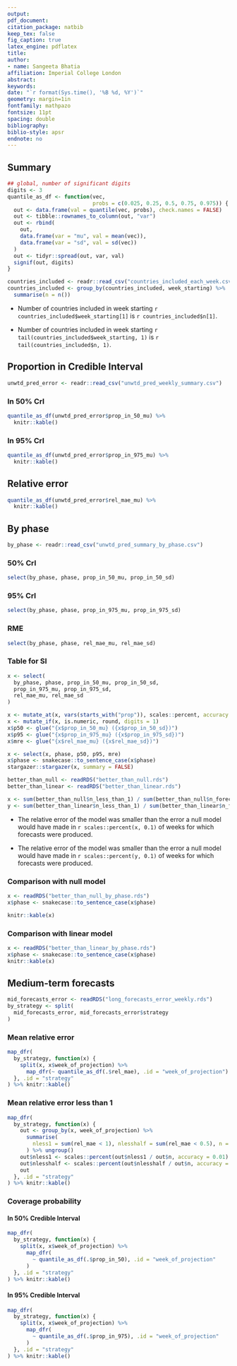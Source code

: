 ```yaml
---
output: 
pdf_document:
citation_package: natbib
keep_tex: false
fig_caption: true
latex_engine: pdflatex
title: 
author:
- name: Sangeeta Bhatia
affiliation: Imperial College London
abstract: 
keywords: 
date: "`r format(Sys.time(), '%B %d, %Y')`"
geometry: margin=1in
fontfamily: mathpazo
fontsize: 11pt
spacing: double
bibliography: 
biblio-style: apsr
endnote: no
---
```


## Summary
```r
## global, number of significant digits
digits <- 3
quantile_as_df <- function(vec,
                           probs = c(0.025, 0.25, 0.5, 0.75, 0.975)) {
  out <- data.frame(val = quantile(vec, probs), check.names = FALSE)
  out <- tibble::rownames_to_column(out, "var")
  out <- rbind(
    out,
    data.frame(var = "mu", val = mean(vec)),
    data.frame(var = "sd", val = sd(vec))
  )
  out <- tidyr::spread(out, var, val)
  signif(out, digits)
}

```

```r
countries_included <- readr::read_csv("countries_included_each_week.csv")
countries_included <- group_by(countries_included, week_starting) %>%
  summarise(n = n())
```

- Number of countries included in week starting 
`r countries_included$week_starting[1]` is `r countries_included$n[1]`.

- Number of countries included in week starting 
`r tail(countries_included$week_starting, 1)` is 
`r tail(countries_included$n, 1)`.


## Proportion in Credible Interval

```r
unwtd_pred_error <- readr::read_csv("unwtd_pred_weekly_summary.csv")
```

### In 50% CrI

```r

quantile_as_df(unwtd_pred_error$prop_in_50_mu) %>%
  knitr::kable()

```
### In 95% CrI

```r
quantile_as_df(unwtd_pred_error$prop_in_975_mu) %>%
  knitr::kable()
```

## Relative error


```r
quantile_as_df(unwtd_pred_error$rel_mae_mu) %>%
  knitr::kable()
```


## By phase

```r
by_phase <- readr::read_csv("unwtd_pred_summary_by_phase.csv")
```
### 50% CrI

```r
select(by_phase, phase, prop_in_50_mu, prop_in_50_sd) 
```

### 95% CrI

```r
select(by_phase, phase, prop_in_975_mu, prop_in_975_sd) 
```

### RME


```r
select(by_phase, phase, rel_mae_mu, rel_mae_sd) 
```

### Table for SI

```r
x <- select(
  by_phase, phase, prop_in_50_mu, prop_in_50_sd,
  prop_in_975_mu, prop_in_975_sd,
  rel_mae_mu, rel_mae_sd
)

x <- mutate_at(x, vars(starts_with("prop")), scales::percent, accuracy = 0.1)
x <- mutate_if(x, is.numeric, round, digits = 1)
x$p50 <- glue("{x$prop_in_50_mu} ({x$prop_in_50_sd})")
x$p95 <- glue("{x$prop_in_975_mu} ({x$prop_in_975_sd})")
x$mre <- glue("{x$rel_mae_mu} ({x$rel_mae_sd})")

x <- select(x, phase, p50, p95, mre)
x$phase <- snakecase::to_sentence_case(x$phase)
stargazer::stargazer(x, summary = FALSE)

```

```r
better_than_null <- readRDS("better_than_null.rds")
better_than_linear <- readRDS("better_than_linear.rds")

x <- sum(better_than_null$n_less_than_1) / sum(better_than_null$n_forecasts)
y <- sum(better_than_linear$n_less_than_1) / sum(better_than_linear$n_forecasts)
```

- The relative error of the model was smaller than the error a null 
model would have made in `r scales::percent(x, 0.1)` of weeks for which forecasts were
produced.

- The relative error of the model was smaller than the error a null 
model would have made in `r scales::percent(y, 0.1)` of weeks for which forecasts were
produced.

### Comparison with null model

```r
x <- readRDS("better_than_null_by_phase.rds") 
x$phase <- snakecase::to_sentence_case(x$phase)
```

```r
knitr::kable(x)
```
### Comparison with linear model

```r
x <- readRDS("better_than_linear_by_phase.rds")
x$phase <- snakecase::to_sentence_case(x$phase)
knitr::kable(x)

```

## Medium-term forecasts

```r
mid_forecasts_error <- readRDS("long_forecasts_error_weekly.rds")
by_strategy <- split(
  mid_forecasts_error, mid_forecasts_error$strategy
)
```
### Mean relative error

```r
map_dfr(
  by_strategy, function(x) {
    split(x, x$week_of_projection) %>%
      map_dfr(~ quantile_as_df(.$rel_mae), .id = "week_of_projection")
  }, .id = "strategy"
) %>% knitr::kable()

```

### Mean relative error less than 1


```r
map_dfr(
  by_strategy, function(x) {
    out <- group_by(x, week_of_projection) %>%
      summarise(
        nless1 = sum(rel_mae < 1), nlesshalf = sum(rel_mae < 0.5), n = n()
      ) %>% ungroup()
    out$nless1 <- scales::percent(out$nless1 / out$n, accuracy = 0.01)
    out$nlesshalf <- scales::percent(out$nlesshalf / out$n, accuracy = 0.01)
    out
  }, .id = "strategy"
) %>% knitr::kable()

```



### Coverage probability

#### In 50% Credible Interval

```r

map_dfr(
  by_strategy, function(x) {
    split(x, x$week_of_projection) %>%
      map_dfr(
        ~ quantile_as_df(.$prop_in_50), .id = "week_of_projection"
      )
  }, .id = "strategy"
) %>% knitr::kable()

```
#### In 95% Credible Interval

```r

map_dfr(
  by_strategy, function(x) {
    split(x, x$week_of_projection) %>%
      map_dfr(
        ~ quantile_as_df(.$prop_in_975), .id = "week_of_projection"
      )
  }, .id = "strategy"
) %>% knitr::kable()

```

